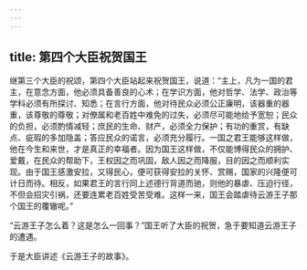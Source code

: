```yaml
---
---
---
```

title: 第四个大臣祝贺国王
---




继第三个大臣的祝颂，第四个大臣站起来祝贺国王，说道：“主上，凡为一国的君主，在意念方面，他必须具备善良的心术；在学识方面，他对哲学、法学、政治等学科必须有所探讨、知悉；在言行方面，他对待民众必须公正廉明，该器重的器重，该尊敬的尊敬；对僚属和老百姓中难免的过失，必须尽可能地给予宽恕；民众的负担，必须酌情减轻；庶民的生命、财产，必须全力保护；有功的重赏，有缺点、疵瑕的多加隐盖；答应民众的诺言，必须充分履行。一国之君王能够这样做，他在今生和来世，才是真正的幸福者。因为国王这样做，不仅能博得民众的拥护、爱戴，在民众的帮助下，王权因之而巩固，敌人因之而降服，目的因之而顺利实现。由于国王感激安拉，又得民心，便可获得安拉的关怀、赏赐，国家的兴隆便可计日而待。相反，如果君王的言行同上述德行背道而驰，则他的暴虐、压迫行径，不但会招灾引祸，还要连累老百姓受苦受难。这样一来，国王会踏虐待云游王子那个国王的覆辙呢。”

“云游王子怎么着？这是怎么一回事？”国王听了大臣的祝贺，急于要知道云游王子的遭遇。

于是大臣讲述《云游王子的故事》。
